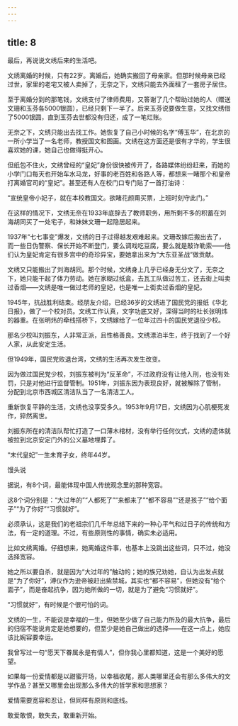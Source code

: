 ```yaml
---
---
---
```

title: 8
---



最后，再说说文绣后来的生活吧。

文绣离婚的时候，只有22岁。离婚后，她确实搬回了母亲家。但那时候母亲已经过世，家里的老宅又被人卖掉了，无奈之下，文绣只能去外面租了一套房子居住。

至于离婚分到的那笔钱，文绣支付了律师费用，又答谢了几个帮助过她的人（赠送文珊和玉芬各5000银圆），已经只剩下一半了。后来玉芬说要做生意，又找文绣借了5000银圆，直到玉芬去世都没有归还，成了一笔烂账。

无奈之下，文绣只能出去找工作。她恢复了自己小时候的名字“傅玉华”，在北京的一所小学当了一名老师，教授国文和图画。文绣在这方面还是很有才华的，学生很喜欢她的课，她自己也做得挺开心。

但纸包不住火，文绣曾经的“皇妃”身份很快被传开了，各路媒体纷纷赶来，而她的小学门口每天也开始车水马龙，好事的老百姓和各路人等，都想来一睹那个和皇帝打离婚官司的“皇妃”。甚至还有人在校门口专门贴了一首打油诗：

“宣统皇帝小妃子，就在本校教国文。欲睹花颜甭买票，上班时刻守此门。”

在这样的情况下，文绣无奈在1933年底辞去了教师职务，用所剩不多的积蓄在刘海胡同买了一处宅子，和妹妹文珊一起隐居起来。

1937年“七七事变”爆发，文绣的日子过得越发艰难起来。文珊改嫁后搬出去了，而一些日伪警察、保长开始不断登门，要么调戏吃豆腐，要么就是敲诈勒索——他们认为皇妃肯定有很多宫中的奇珍异宝，要她拿出来为“大东亚圣战”做贡献。

文绣又只能搬出了刘海胡同。那个时候，文绣身上几乎已经身无分文了，无奈之下，她只能干起了体力劳动。她在家糊过纸盒，去瓦工队做过苦工，还去街上叫卖过香烟——文绣是唯一做过老师的皇妃，也是唯一上街卖过香烟的皇妃。

1945年，抗战胜利结束。经朋友介绍，已经36岁的文绣进了国民党的报纸《华北日报》，做了一个校对员。文绣工作认真，文字功底又好，深得当时的社长张明炜的器重。在张明炜的牵线搭桥下，文绣嫁给了一位年过四十的国民党退役少校。

那名少校叫刘振东，人非常正派，且性格善良。文绣漂泊半生，终于找到了一个好人家，从此安定生活。

但1949年，国民党败退台湾，文绣的生活再次发生改变。

因为做过国民党少校，刘振东被判为“反革命”，不过政府没有让他入刑，也没有处罚，只是对他进行监督管制。1951年，刘振东因为表现良好，就被解除了管制，分配到北京市西城区清洁队当了一名清洁工人。

重新恢复平静的生活，文绣也没享受多久。1953年9月17日，文绣因为心肌梗死发作，猝然离世。

刘振东所在的清洁队帮忙打造了一口薄木棺材，没有举行任何仪式，文绣的遗体就被拉到北京安定门外的公义墓地埋葬了。

“末代皇妃”一生未育子女，终年44岁。

馒头说

据说，有8个词，最能体现中国人传统观念里的那种宽容。

这8个词分别是：“大过年的”“人都死了”“来都来了”“都不容易”“还是孩子”“给个面子”“为了你好”“习惯就好”。

必须承认，这是我们的老祖宗们几千年总结下来的一种心平气和过日子的传统和方法，有一定的道理。不过，有些原则性的事情，确实未必适用。

比如文绣离婚。仔细想来，她离婚这件事，也基本上没跳出这些词，只不过，她没选择宽容。

她之所以要自杀，就是因为“大过年的”触动的；她的族兄劝她，自认为出发点就是“为了你好”，溥仪作为逊帝被赶出紫禁城，其实也“都不容易”，但她没有“给个面子”，而是奋起抗争，因为她所做的一切，就是为了避免“习惯就好”。

“习惯就好”，有时候是个很可怕的词。

文绣的一生，不能说是幸福的一生，但她至少做了自己能力所及的最大抗争，最后的归宿不能说肯定是她想要的，但至少是她自己做出的选择——在这一点上，她应该比婉容要幸运。

我曾写过一句“愿天下眷属永是有情人”，但你我心里都知道，这是一个美好的愿望。

如果每一份爱情都是以甜蜜开场，以幸福收尾，那人类哪里还会有那么多伟大的文学作品？甚至又哪里会出现那么多伟大的哲学家和思想家？

爱情需要宽容和忍让，但同样有原则和底线。

敢爱敢恨，敢失去，敢重新开始。